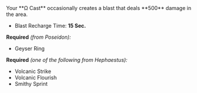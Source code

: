 
<Boon>
Your **Ω Cast** occasionally creates a blast that deals **500** damage in the area.

- Blast Recharge Time: **15 Sec.**

</Boon>

**Required** _(from Poseidon):_

- Geyser Ring

**Required** _(one of the following from Hephaestus):_

- Volcanic Strike
- Volcanic Flourish
- Smithy Sprint
